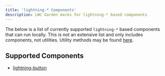 ```yaml
---
title: 'lightning-* Components'
description: LWC Garden mocks for lightning-* based components
---
```



The below is a list of currently supported `lightning-*` based components that can run locally. This is not an extensive list and only includes components, not utilities. Utility methods may be found [here](/packages/lightning/imports).

## Supported Components

- [lightning-button](https://developer.salesforce.com/docs/component-library/bundle/lightning-button)